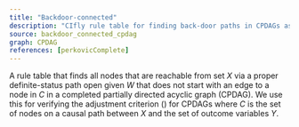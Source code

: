 ```yaml
---
title: "Backdoor-connected"
description: "CIfly rule table for finding back-door paths in CPDAGs as used for verifying adjustment sets."
source: backdoor_connected_cpdag
graph: CPDAG
references: [perkovicComplete]
---
```



A rule table that finds all nodes that are reachable from set $X$ via a proper definite-status path open given $W$ that does not start with an edge to a node in $C$ in a completed partially directed acyclic graph (CPDAG). We use this for verifying the adjustment criterion (<Reference id="perkovicComplete" format="author year"/>) for CPDAGs where $C$ is the set of nodes on a causal path between $X$ and the set of outcome variables $Y$.

